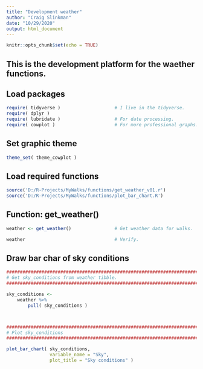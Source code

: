 ```yaml
---
title: "Development weather"
author: "Craig Slinkman"
date: "10/29/2020"
output: html_document
---
```


```r
knitr::opts_chunk$set(echo = TRUE)
```

## This is the development platform for the waether functions.

## Load packages

```r
require( tidyverse )                    # I live in the tidyverse.
require( dplyr )
require( lubridate )                    # For date processing.
require( cowplot )                      # For more professional graphs.
```

## Set graphic theme

```r
theme_set( theme_cowplot )
```



## Load required functions

```r
source('D:/R-Projects/MyWalks/functions/get_weather_v01.r')
source('D:/R-Projects/MyWalks/functions/plot_bar_chart.R')
```

## Function: get_weather()

```r
weather <- get_weather()                # Get weather data for walks.

weather                                 # Verify.
```
## Draw bar char of sky conditions  

```r
################################################################################
# Get sky_conditions from weather tibble.
################################################################################

sky_conditions <- 
    weather %>% 
        pull( sky_conditions )



################################################################################
# Plot sky_conditions
################################################################################

plot_bar_chart( sky_conditions,
                variable_name = "Sky",
                plot_title = "Sky conditions" )
```










